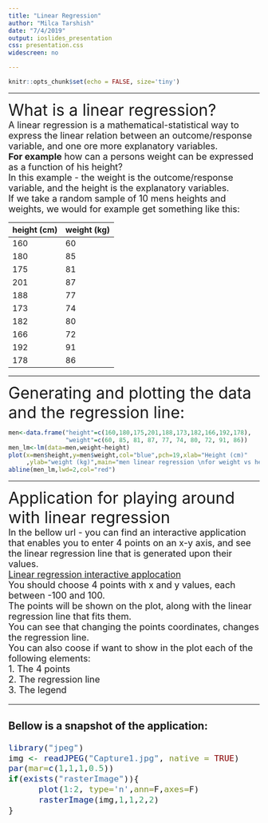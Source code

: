```yaml
---
title: "Linear Regression"
author: "Milca Tarshish"
date: "7/4/2019"
output: ioslides_presentation
css: presentation.css
widescreen: no

---
```


```r
knitr::opts_chunk$set(echo = FALSE, size='tiny')
```
***
<font size="6">What is a linear regression?</font>  
<font size="4">A linear regression is a mathematical-statistical way to express the linear relation between an outcome/response variable, and one ore more explanatory variables.  
**For example** how can a persons weight can be expressed as a function of his height?    
In this example - the weight is the outcome/response variable, and the height is the explanatory variables.  
If we take a random sample of 10 mens heights and weights, we would for example get something like this:</font>

height (cm)      |  weight (kg) 
-----------------|-------------
    160          |   60
    180          |   85 
    175          |   81
    201          |   87
    188          |   77
    173          |   74
    182          |   80
    166          |   72
    192          |   91
    178          |   86

***    
<font size="6">Generating and plotting the data and the regression line:</font>   
```r
men<-data.frame("height"=c(160,180,175,201,188,173,182,166,192,178), 
                "weight"=c(60, 85, 81, 87, 77, 74, 80, 72, 91, 86))
men_lm<-lm(data=men,weight~height)
plot(x=men$height,y=men$weight,col="blue",pch=19,xlab="Height (cm)"
     ,ylab="weight (kg)",main="men linear regression \nfor weight vs height")
abline(men_lm,lwd=2,col="red")
```
   
***
<font size="6">Application for playing around with linear regression</font>   
<font size="4">
In the bellow url - you can find an interactive application that enables you to enter 4 points on an x-y axis, and see the linear regression line that is generated upon their values.  
[Linear regression interactive applocation](http://milcat.shinyapps.io/Shiny_project_Linear_regression/)  
You should choose 4 points with x and y values, each between -100 and 100.  
The points will be shown on the plot, along with the linear regression line that fits them.  
You can see that changing the points coordinates, changes the regression line.  
You can also coose if want to show in the plot each of the following elements:  
1. The 4 points  
2. The regression line  
3. The legend  

***
######################################### 
######################################### 
######################################### 
### Bellow is a snapshot of the application:  
######################################### 
######################################### 
    
```r
library("jpeg")
img <- readJPEG("Capture1.jpg", native = TRUE)
par(mar=c(1,1,1,0.5))
if(exists("rasterImage")){
      plot(1:2, type='n',ann=F,axes=F)
      rasterImage(img,1,1,2,2)
}
```

